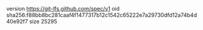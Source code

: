 version https://git-lfs.github.com/spec/v1
oid sha256:f88bb8bc281caaf4f1477317b12c1542c65222e7a29730dfd12a74b4d40e92f7
size 25295
